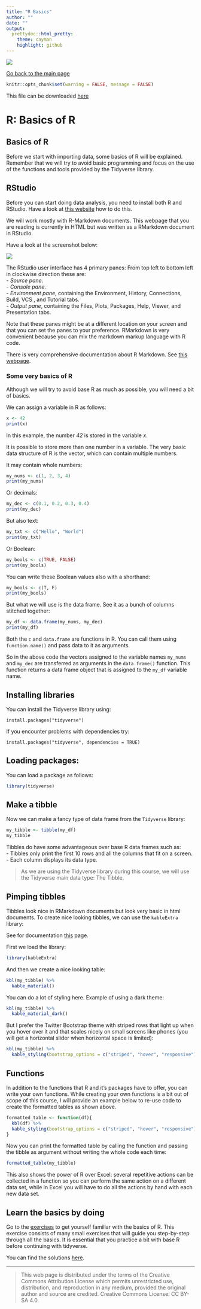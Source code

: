 ```yaml
---
title: "R Basics"
author: ""
date: ""
output: 
  prettydoc::html_pretty:
    theme: cayman
    highlight: github
---
```


![](../hanze/hanze.png)

[Go back to the main page](../index.html)

```r
knitr::opts_chunk$set(warning = FALSE, message = FALSE) 
```

This file can be downloaded [here](./R_02_basics.Rmd)

# R: Basics of R

## Basics of R

Before we start with importing data, some basics of R will be explained. Remember that we will try to avoid basic programming and focus on the use of the functions and tools provided by the Tidyverse library.
  

## RStudio

Before you can start doing data analysis, you need to install both R and RStudio.
Have a look at [this website](https://rstudio-education.github.io/hopr/starting.html) how to do this.


We will work mostly with R-Markdown documents.
This webpage that you are reading is currently in HTML but was written as a RMarkdown document in RStudio.

Have a look at the screenshot below:

![](./pics_02_basics/fig01.png)

The RStudio user interface has 4 primary panes:
From top left to bottom left in clockwise direction these are:  
- *Source pane*.  
- *Console pane*.  
- *Environment pane*, containing the Environment, History, Connections, Build, VCS , and Tutorial tabs.  
- *Output pane*, containing the Files, Plots, Packages, Help, Viewer, and Presentation tabs.  

Note that these panes might be at a different location on your screen and that you can set the panes to your preference.
RMarkdown is very convenient because you can mix the markdown markup language with R code.

There is very comprehensive documentation about R Markdown. See [this webpage](https://rmarkdown.rstudio.com/).
  

### Some very basics of R

Although we will try to avoid base R as much as possible, you will need a bit of basics.

We can assign a variable in R as follows:

```r
x <- 42
print(x)
```

In this example, the number *42* is stored in the variable *x*.  

It is possible to store more than one number in a variable. The very basic data structure of R is the vector, which can contain multiple numbers.

It may contain whole numbers:

```r
my_nums <- c(1, 2, 3, 4)
print(my_nums)
```

Or decimals:

```r
my_dec <- c(0.1, 0.2, 0.3, 0.4)
print(my_dec)
```

But also text:

```r
my_txt <- c("Hello", "World")
print(my_txt)
```

Or Boolean:

```r
my_bools <- c(TRUE, FALSE)
print(my_bools)
```

You can write these Boolean values also with a shorthand:

```r
my_bools <- c(T, F)
print(my_bools)
```

But what we will use is the data frame. See it as a bunch of columns stitched together:

```r
my_df <- data.frame(my_nums, my_dec)
print(my_df)
```

Both the `c` and `data.frame` are functions in R.
You can call them using `function.name()` and pass data to it as arguments.

So in the above code the vectors assigned to the variable names `my_nums` and `my_dec` are transferred as arguments in the `data.frame()` function. 
This function returns a data frame object that is assigned to the `my_df` variable name.

  
## Installing libraries

You can install the Tidyverse library using:

```
install.packages("tidyverse")
```

If you encounter problems with dependencies try:

```
install.packages("tidyverse", dependencies = TRUE)
```
  
## Loading packages:

You can load a package as follows:

```r
library(tidyverse)
```

  
## Make a tibble

Now we can make a fancy type of data frame from the `Tidyverse` library:


```r
my_tibble <- tibble(my_df)
my_tibble
```

Tibbles do have some advantageous over base R data frames such as:  
- Tibbles only print the first 10 rows and all the columns that fit on a screen.  
- Each column displays its data type.

>As we are using the Tidyverse library during this course, we will use the Tidyverse main data type: The Tibble.
  
## Pimping tibbles

Tibbles look nice in RMarkdown documents but look very basic in html documents.
To create nice looking tibbles, we can use the `kableExtra` library:

See for documentation [this](https://cran.r-project.org/web/packages/kableExtra/vignettes/awesome_table_in_html.html) page.


First we load the library:

```r
library(kableExtra)
```

And then we create a nice looking table:

```r
kbl(my_tibble) %>%
  kable_material()
```

You can do a lot of styling here. Example of using a dark theme:

```r
kbl(my_tibble) %>%
  kable_material_dark()
```

But I prefer the Twitter Bootstrap theme with striped rows that light up when you hover over it and that scales nicely on small screens like phones (you will get a horizontal slider when horizontal space is limited):

```r
kbl(my_tibble) %>%
  kable_styling(bootstrap_options = c("striped", "hover", "responsive"))
```


## Functions

In addition to the functions that R and it's packages have to offer, you can write your own functions. While creating your own functions is a bit out of scope of this course, I will provide an example below to re-use code to create the formatted tables as shown above.

```r
formatted_table <- function(df){
  kbl(df) %>%
  kable_styling(bootstrap_options = c("striped", "hover", "responsive"))
}
```


Now you can print the formatted table by calling the function and passing the tibble as argument without writing the whole code each time:

```r
formatted_table(my_tibble)
```

  
This also shows the power of R over Excel: several repetitive actions can be collected in a function so you can perform the same action on a different data set, while in Excel you will have to do all the actions by hand with each new data set.


## Learn the basics by doing

Go to the [exercises](https://bml-research.github.io/data_analysis_bml/R/R_02_basics_exercises.html) to get yourself familiar with the basics of R. This exercise consists of many small exercises that will guide you step-by-step through all the basics. It is essential that you practice a bit with base R before continuing with tidyverse.  

You can find the solutions [here](https://bml-research.github.io/data_analysis_bml/R/R_02_basics_solutions.html).

---


>This web page is distributed under the terms of the Creative Commons Attribution License which permits unrestricted use, distribution, and reproduction in any medium, provided the original author and source are credited.
>Creative Commons License: CC BY-SA 4.0.


